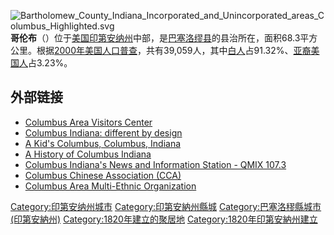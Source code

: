 [[File:Bartholomew_County_Indiana_Incorporated_and_Unincorporated_areas_Columbus_Highlighted.svg|right]]
'''哥伦布'''（{{lang-en|Columbus}}）位于[[美国|美国]][[印第安纳州|印第安纳州]]中部，是[[巴塞洛缪县_(印第安纳州)|巴塞洛缪县]]的县治所在，面积68.3平方公里。根据[[2000年美国人口普查|2000年美国人口普查]]，共有39,059人，其中[[白人|白人]]占91.32%、[[亚裔美国人|亚裔美国人]]占3.23%。

==外部链接==
* [http://www.columbus.in.us  Columbus Area Visitors Center]{{Wayback|url=http://www.columbus.in.us/ |date=20201208211615 }}
* [http://www.indiana.edu/~radiotv/wtiu/columbus/columbus.html Columbus Indiana: different by design]{{Wayback|url=http://www.indiana.edu/~radiotv/wtiu/columbus/columbus.html |date=20180817142244 }}
* [http://www.kid-at-art.com/htdoc/kids.html A Kid's Columbus, Columbus, Indiana]{{Wayback|url=http://www.kid-at-art.com/htdoc/kids.html |date=20200603223735 }}
* [http://www.historiccolumbusindiana.org A History of Columbus Indiana]{{Wayback|url=http://www.historiccolumbusindiana.org/ |date=20201021185813 }}
* [http://www.qmix.com Columbus Indiana's News and Information Station - QMIX 107.3]{{Wayback|url=http://www.qmix.com/ |date=20201111213641 }}
* [http://www.facebook.com/pages/Columbus-Chinese-Association-CCA/164144740308861 Columbus Chinese Association (CCA)] {{Wayback|url=http://www.facebook.com/pages/Columbus-Chinese-Association-CCA/164144740308861 |date=20200603223745 }}
* [https://web.archive.org/web/20110807173200/http://www.columbuscameo.org/ Columbus Area Multi-Ethnic Organization]

{{Indiana}}
{{印地安納州縣城}}
{{巴塞洛繆縣 (印地安納州)}}
{{Authority control}}

{{DEFAULTSORT:Columbus}}
[[Category:印第安纳州城市|Category:印第安纳州城市]]
[[Category:印第安納州縣城|Category:印第安納州縣城]]
[[Category:巴塞洛穋縣城市_(印第安納州)|Category:巴塞洛穋縣城市 (印第安納州)]]
[[Category:1820年建立的聚居地|Category:1820年建立的聚居地]]
[[Category:1820年印第安納州建立|Category:1820年印第安納州建立]]

{{Indiana-geo-stub}}